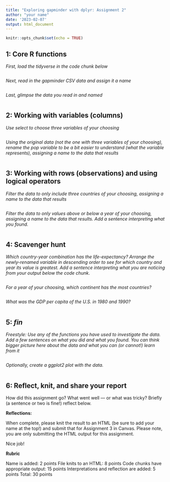 ```yaml
---
title: "Exploring gapminder with dplyr: Assignment 2"
author: "your name"
date: '2023-02-07'
output: html_document
---
```


```r
knitr::opts_chunk$set(echo = TRUE)
```

## 1: Core R functions

*First, load the tidyverse in the code chunk below*

```r

```

*Next, read in the gapminder CSV data and assign it a name*

```r

```

*Last, glimpse the data you read in and named*

```r

```

## 2: Working with variables (columns)

*Use select to choose three variables of your choosing*

```r

```

*Using the original data (not the one with three variables of your choosing), rename the pop variable to be a bit easier to understand (what the variable represents), assigning a name to the data that results*

```r

```

## 3: Working with rows (observations) and using logical operators

*Filter the data to only include three countries of your choosing, assigning a name to the data that results*

```r

```

*Filter the data to only values above or below a year of your choosing, assigning a name to the data that results. Add a sentence interpreting what you found.*

```r

```

## 4: Scavenger hunt

*Which country-year combination has the life-expectancy? Arrange the newly-renamed variable in descending order to see for which country and year its value is greatest. Add a sentence interpreting what you are noticing from your output below the code chunk*.

```r

```

*For a year of your choosing, which continent has the most countries?* 

```r

```

*What was the GDP per capita of the U.S. in 1980 and 1990?*

```r

```

## 5: *fin*

*Freestyle: Use any of the functions you have used to investigate the data. Add a few sentences on what you did and what you found. You can think bigger picture here about the data and what you can (or cannot!) learn from it*

```r

```

*Optionally, create a ggplot2 plot with the data.*

```r

```

## 6: Reflect, knit, and share your report

How did this assignment go? What went well --- or what was tricky? Briefly (a sentence or two is fine!) reflect below.

**Reflections:**

When complete, please knit the result to an HTML (be sure to add your name at the top!) and submit that for Assignment 3 in Canvas. Please note, you are only submitting the HTML output for this assignment.  

Nice job!

**Rubric**

Name is added: 2 points
File knits to an HTML: 8 points
Code chunks have appropriate output: 15 points
Interpretations and reflection are added: 5 points
Total: 30 points
